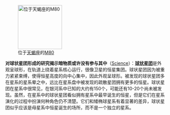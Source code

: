 [[File:A Swarm of Ancient Stars - GPN-2000-000930.jpg|thumb|139px|left|位于[[天蝎座]]的[[M80]]]]

'''对球状星团形成的研究揭示暗物质或许没有参与其中'''（[http://news.sciencemag.org/sciencenow/2010/11/rethinking-galactic-architecture.html?ref=hp Science]）：'''[[球状星团]]'''是外观呈球形，在轨道上绕着星系核心运行，很像卫星的恒星集团。球状星团因为被重力紧紧束缚，使得恒星高度的向中心集中，因此外观呈球形。被发现的球状星团多在星系的星系晕之中，远比在星系盘中被发现的疏散星团拥有更多的恒星。球状星团在星系中很常见，在银河系中已知的大约有150个，可能还有10-20个尚未被发现。虽然，在星系中的球状星团看似拥有星系中最早诞生的恒星，但是它们在星系演化的过程中扮演何种角色仍不清楚。它们和矮椭球星系有着显著的差异，球状星团似乎应该是母星系中恒星诞生的场所，而不是一个独立的星系。